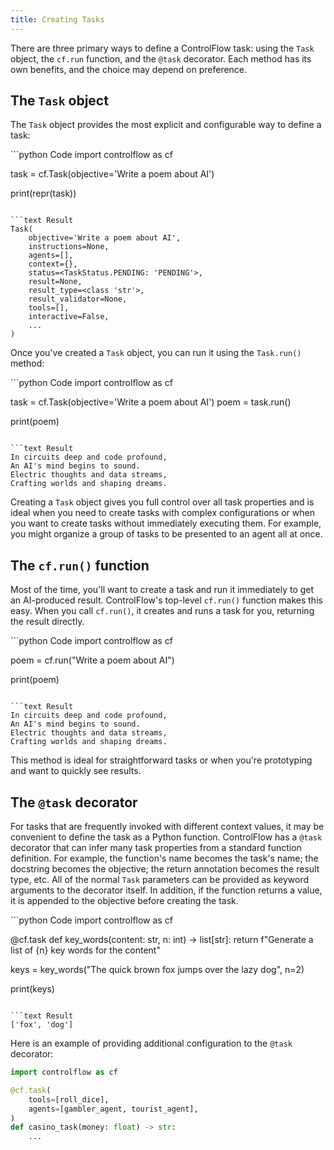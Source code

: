 ```yaml
---
title: Creating Tasks
---
```



There are three primary ways to define a ControlFlow task: using the `Task` object, the `cf.run` function, and the `@task` decorator. Each method has its own benefits, and the choice may depend on preference.

## The `Task` object

The `Task` object provides the most explicit and configurable way to define a task:

<CodeGroup>
```python Code
import controlflow as cf

task = cf.Task(objective='Write a poem about AI')

print(repr(task))
```

```text Result
Task(
    objective='Write a poem about AI',
    instructions=None,
    agents=[],
    context={},
    status=<TaskStatus.PENDING: 'PENDING'>,
    result=None,
    result_type=<class 'str'>,
    result_validator=None,
    tools=[],
    interactive=False,
    ... 
)
```
</CodeGroup>


Once you've created a `Task` object, you can run it using the `Task.run()` method:

<CodeGroup>
```python Code
import controlflow as cf

task = cf.Task(objective='Write a poem about AI')
poem = task.run()

print(poem)
```

```text Result
In circuits deep and code profound,
An AI's mind begins to sound.
Electric thoughts and data streams,
Crafting worlds and shaping dreams.
```
</CodeGroup>

Creating a `Task` object gives you full control over all task properties and is ideal when you need to create tasks with complex configurations or when you want to create tasks without immediately executing them. For example, you might organize a group of tasks to be presented to an agent all at once.

## The `cf.run()` function

Most of the time, you'll want to create a task and run it immediately to get an AI-produced result. ControlFlow's top-level `cf.run()` function makes this easy. When you call `cf.run()`, it creates and runs a task for you, returning the result directly.


<CodeGroup>
```python Code
import controlflow as cf

poem = cf.run("Write a poem about AI")

print(poem)
```

```text Result
In circuits deep and code profound,
An AI's mind begins to sound.
Electric thoughts and data streams,
Crafting worlds and shaping dreams.
```
</CodeGroup>

This method is ideal for straightforward tasks or when you're prototyping and want to quickly see results.

## The `@task` decorator

For tasks that are frequently invoked with different context values, it may be convenient to define the task as a Python function. ControlFlow has a `@task` decorator that can infer many task properties from a standard function definition. For example, the function's name becomes the task's name; the docstring becomes the objective; the return annotation becomes the result type, etc. All of the normal `Task` parameters can be provided as keyword arguments to the decorator itself. In addition, if the function returns a value, it is appended to the objective before creating the task. 


<CodeGroup>
```python Code
import controlflow as cf

@cf.task
def key_words(content: str, n: int) -> list[str]:
    return f"Generate a list of {n} key words for the content"

keys = key_words("The quick brown fox jumps over the lazy dog", n=2)

print(keys)
```

```text Result
['fox', 'dog']
```
</CodeGroup>


Here is an example of providing additional configuration to the `@task` decorator:

```python
import controlflow as cf

@cf.task(
    tools=[roll_dice], 
    agents=[gambler_agent, tourist_agent],
)
def casino_task(money: float) -> str:
    ...
```
